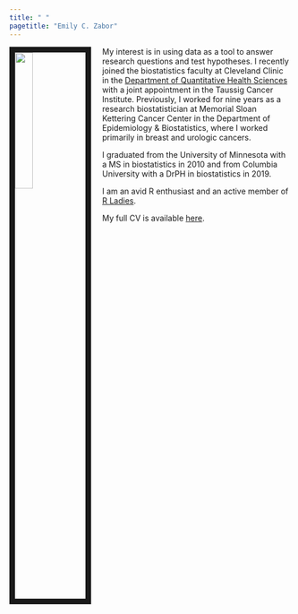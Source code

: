 ---
title: " "
pagetitle: "Emily C. Zabor"
---

<link rel="stylesheet" href="styles.css" type="text/css">

<img src="images/emily_2.jpg" style="width:25%; border:10px solid; margin-right: 20px" align="left">

My interest is in using data as a tool to answer research questions and test hypotheses. I recently joined the biostatistics faculty at Cleveland Clinic in the [Department of Quantitative Health Sciences](https://www.lerner.ccf.org/qhs/zabor/) with a joint appointment in the Taussig Cancer Institute. Previously, I worked for nine years as a research biostatistician  at Memorial Sloan Kettering Cancer Center in the Department of Epidemiology & Biostatistics, where I worked primarily in breast and urologic cancers.

I graduated from the University of Minnesota with a MS in biostatistics in 2010 and from Columbia University with a DrPH in biostatistics in 2019.

I am an avid R enthusiast and an active member of [R Ladies](https://rladies.org/). 

My full CV is available [here](files/Zabor_Emily_CV.pdf).



